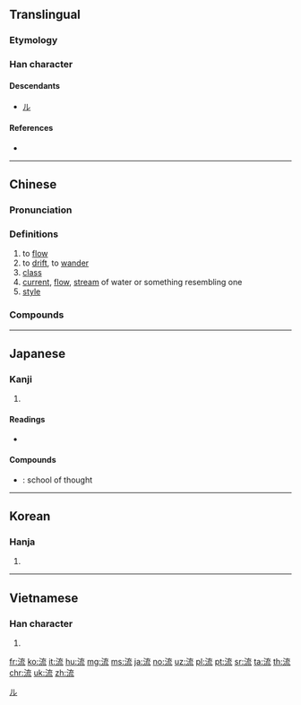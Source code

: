 ==Translingual==

===Etymology===
{{Han compound|水|alt1=氵|㐬|ls=psc|c1=s|c2=p}}

===Han character===
{{Han char|rn=85|rad=水|as=07|sn=9|four=34113|canj=EYIU|ids=⿰氵㐬}}

====Descendants====
* [[ル]]

====References====
* {{Han ref|kx=0623.040|dkj=17572|dj=1019.070|hdz=31631.120|uh=6D41|ud=27969|bh=AC79|bd=44153}}

[[Category:Han characters from which katakana were derived|ル]]

----

==Chinese==
{{zh-forms}}

===Pronunciation===
{{zh-pron
|m=liú|ma=y
|c=lau4
|h=pfs=liù
|md=liù
|mn=lâu/liû
|w=3lieu
|mc=y
|oc=y
|cat=v,n
}}

===Definitions===
{{zh-hanzi}}

# to [[flow]]
# to [[drift]], to [[wander]]
# [[class]]
# [[current]], [[flow]], [[stream]] of water or something resembling one
# [[style]]

===Compounds===
{{zh-der|流弊|流播|流布|流產|流暢|流程|流程圖|流傳|流竄|流彈|流蕩|流動|流動資產|流動資金|流毒|流芳|流放|流感|流光|流汗|流滑|流火|流金爍石|流寇|流覽|流浪|流淚|流離|流離失所|流離流氣|流利|流連|流量|流露|流落|流氓|流氓無產者|流民|流腦|流年|流派|流盼|流配|流氣|流灑|流散|流沙|流失|流失生|流食|流矢|流勢|流逝|流水|流水不腐，戶樞不蠹|流水席|流水線|流水賬|流水作業|流送|流蘇|流俗|流速|流淌|流體|流體力學|流通|流通體制|流亡|流網|流線型|流向|流瀉|流星|流星趕月|流星雨|流刑|流行|流行病|流行歌曲|流行色|流行性感冒|流行性腦脊髓膜炎|流行性腮腺炎|流行性乙型腦炎|流血|流言|流言飛語|流溢|流螢|流於|流域|流賊|流質|流注|流轉|河流}}

{{zh-cat|Beginning}}

----

==Japanese==

===Kanji===
{{ja-kanji|grade=3|rs=水07}}

# {{defn|lang=ja|sort=水07}}

====Readings====
* {{ja-readings|goon=[[る]] (ru)|kanon=[[りゅう]] (ryū)|kun=[[ながれる]] (nagareru), [[ながす]] (nagasu), [[ながれ]] (nagare)}}

====Compounds====
* {{ja-r|流派|りゅうは}}: school of thought

----

==Korean==

===Hanja===
{{ko-hanja|hangeul=[[류]]>[[유]]|eumhun=}}

# {{defn|lang=ko|sort=水07}}

----

==Vietnamese==

===Han character===
{{vi-hantu|[[lưu]]|rs=水07}}

# {{defn|lang=vi|sort=水07}}

[[fr:流]]
[[ko:流]]
[[it:流]]
[[hu:流]]
[[mg:流]]
[[ms:流]]
[[ja:流]]
[[no:流]]
[[uz:流]]
[[pl:流]]
[[pt:流]]
[[sr:流]]
[[ta:流]]
[[th:流]]
[[chr:流]]
[[uk:流]]
[[zh:流]]